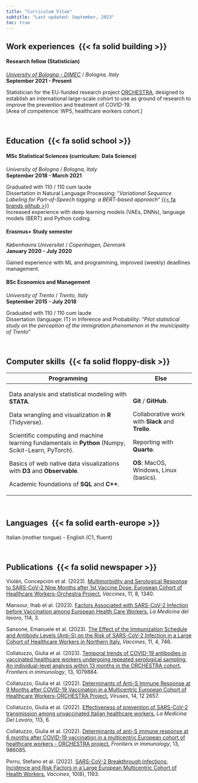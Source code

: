```yaml
---
title: "Curriculum Vitae"
subtitle: "Last updated: September, 2023"
toc: true
---
```


## Work experiences  {{< fa solid building >}}

#### Research fellow (Statistician)

[*University of Bologna - DIMEC*](https://dimec.unibo.it/it/index.html) / *Bologna, Italy*\
**September 2021 - Present**

Statistician for the EU-funded research project [ORCHESTRA](https://orchestra-cohort.eu/), designed to establish an international large-scale cohort to use as ground of research to improve the prevention and treatment of COVID-19.  \
\[Area of competence: WP5, healthcare workers cohort.\]

&nbsp;

## Education  {{< fa solid school >}}

#### MSc Statistical Sciences (curriculum: Data Science)

*University of Bologna* / *Bologna, Italy*\
**September 2018 - March 2021**

Graduated with 110 / 110 cum laude\
Dissertation in Natural Language Processing: "*Variational Sequence Labeling for Part-of-Speech tagging: a BERT-based approach*" [{{< fa brands github >}}](https://github.com/giorgia-dit/vsl)\
Increased experience with deep learning models (VAEs, DNNs), language models (BERT) and Python coding.

#### Erasmus+ Study semester

*Københavns Universitet* / *Copenhagen, Denmark*\
**January 2020 - July 2020**

Gained experience with ML and programming, improved (weekly) deadlines management.

#### BSc Economics and Management

*University of Trento* / *Trento, Italy*\
**September 2015 - July 2018**

Graduated with 110 / 110 cum laude\
Dissertation (language: IT) in Inference and Probability: "*Pilot statistical study on the perception of the immigration phenomenon in the municipality of Trento*"

&nbsp;

## Computer skills  {{< fa solid floppy-disk >}}

+------------------------------------------------------------------------------------------------------+---------------------------------------------------+
| Programming                                                                                          | Else                                              |
+======================================================================================================+===================================================+
| Data analysis and statistical modeling with **STATA**.                                               | **Git** / **GitHub**.                             |
|                                                                                                      |                                                   |
| Data wrangling and visualization in **R** (Tidyverse).                                               | Collaborative work with **Slack** and **Trello**. |
|                                                                                                      |                                                   |
| Scientific computing and machine learning fundamentals in **Python** (Numpy, Scikit-Learn, PyTorch). | Reporting with **Quarto**.                        |
|                                                                                                      |                                                   |
| Basics of web native data visualizations with **D3** and **Observable**.                             | **OS**: MacOS, Windows, Linux (basics).           |
|                                                                                                      |                                                   |
| Academic foundations of **SQL** and **C++**.                                                         |                                                   |
+------------------------------------------------------------------------------------------------------+---------------------------------------------------+

&nbsp;

## Languages  {{< fa solid earth-europe >}}

Italian (mother tongue) - English (C1, fluent)

&nbsp;

## Publications  {{< fa solid newspaper >}}

Violán, Concepción et al. (2023). [Multimorbidity and Serological Response to SARS-CoV-2 Nine Months after 1st Vaccine Dose: European Cohort of Healthcare Workers-Orchestra Project.](https://pubmed.ncbi.nlm.nih.gov/37631908/) *Vaccines*, 11, 8, 1340.

Mansour, Ihab et al. (2023). [Factors Associated with SARS-CoV-2 Infection before Vaccination among European Health Care Workers.](https://pubmed.ncbi.nlm.nih.gov/37309880/) *La Medicina del lavoro*, 114, 3.

Sansone, Emanuele et al. (2023). [The Effect of the Immunization Schedule and Antibody Levels (Anti-S) on the Risk of SARS-CoV-2 Infection in a Large Cohort of Healthcare Workers in Northern Italy.](https://pubmed.ncbi.nlm.nih.gov/37122701/) *Vaccines*, 11, 4, 746.

Collatuzzo, Giulia et al. (2023). [Temporal trends of COVID-19 antibodies in vaccinated healthcare workers undergoing repeated serological sampling: An individual-level analysis within 13 months in the ORCHESTRA cohort.](https://pubmed.ncbi.nlm.nih.gov/36713452/) *Frontiers in immunology*, 13, 1079884.

Collatuzzo, Giulia et al. (2022). [Determinants of Anti-S Immune Response at 9 Months after COVID-19 Vaccination in a Multicentric European Cohort of Healthcare Workers-ORCHESTRA Project.](https://pubmed.ncbi.nlm.nih.gov/36560660/) *Viruses*, 14, 12 2657.

Collatuzzo, Giulia et al. (2022). [Effectiveness of prevention of SARS-CoV-2 transmission among unvaccinated Italian healthcare workers.](https://pubmed.ncbi.nlm.nih.gov/36475504/) *La Medicina Del Lavoro*, 113, 6.

Collatuzzo, Giulia et al. (2022). [Determinants of anti-S immune response at 6 months after COVID-19 vaccination in a multicentric European cohort of healthcare workers - ORCHESTRA project.](https://pubmed.ncbi.nlm.nih.gov/36248889/) *Frontiers in immunology*, 13, 986085.

Porru, Stefano et al. (2022). [SARS-CoV-2 Breakthrough Infections: Incidence and Risk Factors in a Large European Multicentric Cohort of Health Workers.](https://pubmed.ncbi.nlm.nih.gov/36016081/) *Vaccines*, 10(8), 1193.